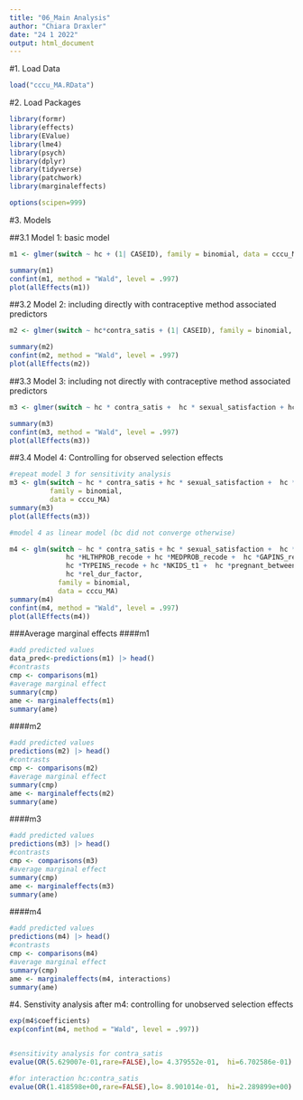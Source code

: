 ```yaml
---
title: "06_Main Analysis"
author: "Chiara Draxler"
date: "24 1 2022"
output: html_document
---
```


#1. Load Data
```r
load("cccu_MA.RData")
```


#2. Load Packages
```r
library(formr)
library(effects)
library(EValue)
library(lme4)
library(psych)
library(dplyr)
library(tidyverse)
library(patchwork)
library(marginaleffects)

options(scipen=999)
```

#3. Models

##3.1 Model 1: basic model
```r
m1 <- glmer(switch ~ hc + (1| CASEID), family = binomial, data = cccu_MA, control=glmerControl(optimizer="bobyqa"))

summary(m1)
confint(m1, method = "Wald", level = .997)
plot(allEffects(m1))


```


##3.2 Model 2: including directly with contraceptive method associated predictors
```r
m2 <- glmer(switch ~ hc*contra_satis + (1| CASEID), family = binomial, data = cccu_MA, control=glmerControl(optimizer="bobyqa"))

summary(m2)
confint(m2, method = "Wald", level = .997)
plot(allEffects(m2))
```


##3.3 Model 3: including not directly with contraceptive method associated predictors
```r
m3 <- glmer(switch ~ hc * contra_satis +  hc * sexual_satisfaction + hc * sex_freq + (1| CASEID), family = binomial, data = cccu_MA, control=glmerControl(optimizer="bobyqa"))

summary(m3)
confint(m3, method = "Wald", level = .997)
plot(allEffects(m3))
```

##3.4 Model 4: Controlling for observed selection effects
```r
#repeat model 3 for sensitivity analysis
m3 <- glm(switch ~ hc * contra_satis + hc * sexual_satisfaction +  hc * sex_freq,
          family = binomial,
          data = cccu_MA)
summary(m3)
plot(allEffects(m3))

#model 4 as linear model (bc did not converge otherwise)

m4 <- glm(switch ~ hc * contra_satis + hc * sexual_satisfaction +  hc * sex_freq + hc *AGE + hc *DEGREE_recode + hc *POVRATE +
              hc *HLTHPROB_recode + hc *MEDPROB_recode +  hc *GAPINS_recode +
              hc *TYPEINS_recode + hc *NKIDS_t1 +  hc *pregnant_between_waves + hc *had_baby_between_waves+ hc *Avoid_r + hc *FEELPG_recode +
              hc *rel_dur_factor,
            family = binomial,
            data = cccu_MA)
summary(m4)
confint(m4, method = "Wald", level = .997)
plot(allEffects(m4))
```



###Average marginal effects
####m1
```r

#add predicted values
data_pred<-predictions(m1) |> head()
#contrasts
cmp <- comparisons(m1)
#average marginal effect
summary(cmp)
ame <- marginaleffects(m1)
summary(ame)


```

####m2
```r
#add predicted values
predictions(m2) |> head()
#contrasts
cmp <- comparisons(m2)
#average marginal effect
summary(cmp)
ame <- marginaleffects(m2)
summary(ame)
```

####m3
```r
#add predicted values
predictions(m3) |> head()
#contrasts
cmp <- comparisons(m3)
#average marginal effect
summary(cmp)
ame <- marginaleffects(m3)
summary(ame)
```

####m4
```r
#add predicted values
predictions(m4) |> head()
#contrasts
cmp <- comparisons(m4)
#average marginal effect
summary(cmp)
ame <- marginaleffects(m4, interactions)
summary(ame)

```





#4. Senstivity analysis after m4: controlling for unobserved selection effects
```r


exp(m4$coefficients)
exp(confint(m4, method = "Wald", level = .997))


#sensitivity analysis for contra_satis
evalue(OR(5.629007e-01,rare=FALSE),lo= 4.379552e-01,  hi=6.702586e-01)

#for interaction hc:contra_satis
evalue(OR(1.418598e+00,rare=FALSE),lo= 8.901014e-01,  hi=2.289899e+00)
```


